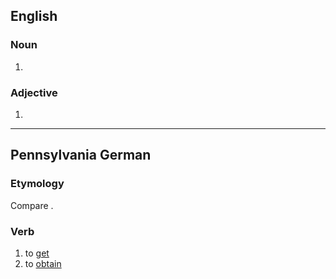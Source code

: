 ==English==

===Noun===
{{head|en|misspelling}}

# {{misspelling of|greige|lang=en}}

===Adjective===
{{head|en|misspelling}}

# {{misspelling of|greige|lang=en}}

----

==Pennsylvania German==

===Etymology===
Compare {{cog|de|kriegen}}.

===Verb===
{{head|pdc|verb}}

# to [[get]]
# to [[obtain]]